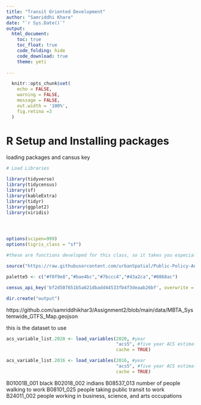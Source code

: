 ```yaml
---
title: "Transit Oriented Development"
author: "Samriddhi Khare"
date: "`r Sys.Date()`"
output:
  html_document:
    toc: true
    toc_float: true
    code_folding: hide
    code_download: true
    theme: yeti 
    
---
```


```r
  knitr::opts_chunk$set(
    echo = FALSE,
    warning = FALSE,
    message = FALSE,
    out.width = '100%',
    fig.retina =3
  )
```

# R Setup and Installing packages

loading packages and cansus key

```r
# Load Libraries

library(tidyverse)
library(tidycensus)
library(sf)
library(kableExtra)
library(tidyr)
library(ggplot2)
library(viridis)




options(scipen=999)
options(tigris_class = "sf")

#these are functions developed for this class, so it takes you especially to the book to get those

source("https://raw.githubusercontent.com/urbanSpatial/Public-Policy-Analytics-Landing/master/functions.r")

palette5 <- c("#f0f9e8","#bae4bc","#7bccc4","#43a2ca","#0868ac")

census_api_key('bf2d507651b5a621dbadd44533fb4f3deaab26bf', overwrite = TRUE)

dir.create("output")

```

https://github.com/samriddhikhar3/Assignment2/blob/main/data/MBTA_Systemwide_GTFS_Map.geojson

this is the dataset to use

```r

acs_variable_list.2020 <- load_variables(2020, #year
                                         "acs5", #five year ACS estimates
                                         cache = TRUE)

acs_variable_list.2016 <- load_variables(2016, #year
                                         "acs5", #five year ACS estimates
                                         cache = TRUE)
```

B01001B_001 black
B02018_002 indians
B08537_013 number of people walking to work
B08101_025 people taking public transit to work
B24011_002 people working in business, science, and arts occupations